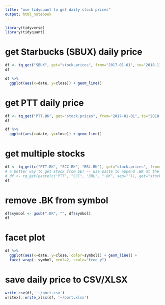 ```yaml
---
title: "use tidyquant to get daily stock prices"
output: html_notebook
---
```


```r
library(tidyverse)
library(tidyquant)
```

# get Starbucks (SBUX) daily price
```r
df <- tq_get("SBUX", get="stock.prices", from="2017-01-01", to="2018-11-13")
df
```

```r
df %>% 
  ggplot(aes(x=date, y=close)) + geom_line()
```

# get PTT daily price
```r
df <- tq_get("PTT.BK", get="stock.prices", from="2017-01-01", to="2018-11-13")
df
```

```r
df %>% 
  ggplot(aes(x=date, y=close)) + geom_line()
```

# get multiple stocks
```r
df <- tq_get(c("PTT.BK", "SCC.BK", "BBL.BK"), get="stock.prices", from="2017-01-01", to="2018-11-13")
# a better way to get stock from SET -- use paste to append .BK at the end of each symbol
# df <- tq_get(paste(c("PTT", "SCC", "BBL", ".BK", sep="")), get="stock.prices", from="2017-01-01", to="2018-11-13")
df
```

# remove .BK from symbol
```r
df$symbol <- gsub(".BK", "", df$symbol)
df
```

# facet plot 
```r
df %>%
  ggplot(aes(x=date, y=close, color=symbol)) + geom_line() +
  facet_wrap(~ symbol, ncol=2, scale="free_y")
```

# save daily price to CSV/XLSX
```r
write_csv(df, '~/port.csv')
writexl::write_xlsx(df, '~/port.xlsx')
```

